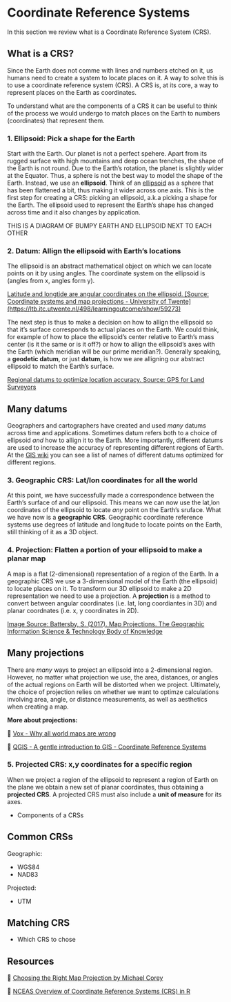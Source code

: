 # Coordinate Reference Systems

In this section we review what is a Coordinate Reference System (CRS).

## What is a CRS?

Since the Earth does not comme with lines and numbers etched on it, us humans need to create a system to locate places on it. 
A way to solve this is to use a coordinate reference system (CRS). 
A CRS is, at its core, a way to represent places on the Earth as coordinates.

To understand what are the components of a CRS it can be useful to think of the process we would undergo to match places on the Earth to numbers (coordinates) that represent them.

### 1.  Ellipsoid: Pick a shape for the Earth

Start with the Earth. 
Our planet is not a perfect spehere. 
Apart from its rugged surface with high mountains and deep ocean trenches, the shape of the Earth is not round. 
Due to the Earth's rotation, the planet is slightly wider at the Equator. 
Thus, a sphere is not the best way to model the shape of the Earth. 
Instead, we use an **ellipsoid**. 
Think of an [ellipsoid](https://en.wikipedia.org/wiki/Ellipsoid) as a sphere that has been flattened a bit, thus making it wider across one axis. 
This is the first step for creating a CRS: picking an ellipsoid, a.k.a picking a shape for the Earth. 
The ellipsoid used to represent the Earth's shape has changed across time and it also changes by application.

THIS IS A DIAGRAM OF BUMPY EARTH AND ELLIPSOID NEXT TO EACH OTHER


### 2. Datum: Allign the ellipsoid with Earth's locations

The ellipsoid is an abstract mathematical object on which we can locate points on it by using angles. 
The coordinate system on the ellipsoid is (angles from x, angles form y). 

[Latitude and longtide are angular coordinates on the ellipsoid. [Source: Coordinate systems and map projections - University of Twente](https://ltb.itc.utwente.nl/498/learningoutcome/show/59273)](/images/crs/lat_lon_ellipsoid.jpg)

The next step is thus to make a decision on how to allign the ellipsoid so that it's surface corresponds to actual places on the Earth. 
We could think, for example of how to place the ellipsoid's center relative to Earth's mass center (is it the same or is it off?) or how to allign the ellipsoid's axes with the Earth (which meridian will be our prime meridian?). 
Generally speaking, a **geodetic datum**, or just **datum**, is how we are alligning our abstract ellipsoid to match the Earth's surface. 

[Regional datums to optimize location accuracy. Source: GPS for Land Surveyors](/images/crs/European%20Datum.png)

::: {.callout-caution}
## Many datums
Geographers and cartographers have created and used *many* datums across time and applications. 
Sometimes datum refers both to a choice of ellipsoid *and* how to allign it to the Earth. 
More importantly, different datums are used to increase the accuracy of representing different regions of Earth. 
At the [GIS wiki](http://wiki.gis.com/wiki/index.php/Datum_(geodesy)) you can see a list of names of different datums optimized for different regions. 
:::

### 3. Geographic CRS: Lat/lon coordinates for all the world

At this point, we have successfully made a correspondence between the Earth's surface of and our ellipsoid. 
This means we can now use the lat,lon coordinates of the ellipsoid to locate *any* point on the Earth's sruface. 
What we have now is a **geographic CRS**. 
Geographic coordinate reference systems use degrees of latitude and longitude to locate points on the Earth, still thinking of it as a 3D object.

### 4. Projection: Flatten a portion of your ellipsoid to make a planar map

A map is a flat (2-dimensional) representation of a region of the Earth. 
In a geographic CRS we use a 3-dimensional model of the Earth (the ellipsoid) to locate places on it. 
To transform our 3D ellipsoid to make a 2D representation we need to use a projection. 
A **projection** is a method to convert between angular coordinates (i.e. lat, long coordiantes in 3D) and planar coordnates (i.e. x, y coordinates in 2D).

[Image Source: Battersby, S. (2017). Map Projections. The Geographic Information Science & Technology Body of Knowledge](/images/crs/figure2-projections.png)

::: {.callout-caution}
## Many projections
There are *many* ways to project an ellipsoid into a 2-dimensional region. 
However, no matter what projection we use, the area, distances, or angles of the actual regions on Earth will be distorted when we project. 
Ultimately, the choice of projection relies on whether we want to optimze calculations involving area, angle, or distance measurements, as well as aesthetics when creating a map.
:::

**More about projections:**

🎥 [Vox - Why all world maps are wrong](https://www.youtube.com/watch?v=kIID5FDi2JQ)

📖 [QGIS - A gentle introduction to GIS - Coordinate Reference Systems ](https://docs.qgis.org/3.28/en/docs/gentle_gis_introduction/coordinate_reference_systems.html)

### 5. Projected CRS: x,y coordinates for a specific region

When we project a region of the ellipsoid to represent a region of Earth on the plane we obtain a new set of planar coordinates, thus obtaining a **projected CRS**. 
A projected CRS must also include a **unit of measure** for its axes.  

- Components of a CRSs

## Common CRSs
Geographic:

- WGS84
- NAD83

Projected: 

- UTM

## Matching CRS

- Which CRS to chose

## Resources

📖 [Choosing the Right Map Projection by  Michael Corey](https://source.opennews.org/articles/choosing-right-map-projection/)

📖 [NCEAS Overview of Coordinate Reference Systems (CRS) in R](https://www.nceas.ucsb.edu/sites/default/files/2020-04/OverviewCoordinateReferenceSystems.pdf)


